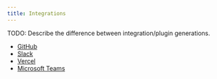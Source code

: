 ```yaml
---
title: Integrations
---
```


TODO: Describe the difference between integration/plugin generations.

- [GitHub](/integrations/github/)
- [Slack](/integrations/slack/)
- [Vercel](/integrations/vercel/)
- [Microsoft Teams](/integrations/msteams/)